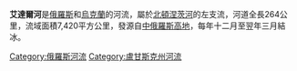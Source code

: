 {{Unreferenced|time=2015-09-22T01:37:47+00:00}}
{{Infobox river
| name              = 艾達爾河
| native_name       ={{native name|uk|Айдар}}
| image             = Aidar River.jpg
| image_caption     = 
| subdivision_type1 = 國家
| subdivision_name1 = [[俄羅斯|俄羅斯]]，[[烏克蘭|烏克蘭]]
| length            = {{convert|264|km|abbr=on}}
| source1_location  = 
| source1_elevation = 
| source1_coordinates = 
| mouth             = [[北頓涅茨河|北頓涅茨河]]
| mouth_elevation   = 
| mouth_coordinates = {{coord|48|42|27|N|39|11|48|E|source:kolossus-ruwiki|display=it}}
| discharge1_avg    = 
| progression       = {{RDonets}}
| basin_size        = {{convert|7420|km2|abbr=on}}
| tributaries_left  = 
| tributaries_right = 
}}

'''艾達爾河'''是[[俄羅斯|俄羅斯]]和[[烏克蘭|烏克蘭]]的河流，屬於[[北頓涅茨河|北頓涅茨河]]的左支流，河道全長264公里，流域面積7,420平方公里，發源自[[中俄羅斯高地|中俄羅斯高地]]，每年十二月至翌年三月結冰。



{{DEFAULTSORT:Айдар}}
[[Category:俄羅斯河流|Category:俄羅斯河流]]
[[Category:盧甘斯克州河流|Category:盧甘斯克州河流]]


{{Russia-geo-stub}}
{{Ukraine-river-stub}}